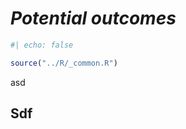 # *Potential outcomes* {#sec-pot-outcomes}

```r
#| echo: false

source("../R/_common.R")
```

asd

## Sdf
